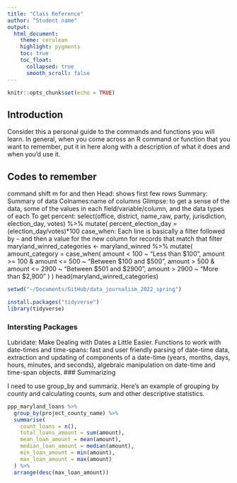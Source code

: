 ```yaml
---
title: "Class Reference"
author: "Student name"
output:
  html_document:
    theme: cerulean
    highlight: pygments
    toc: true
    toc_float:
      collapsed: true
      smooth_scroll: false
---
```


```r
knitr::opts_chunk$set(echo = TRUE)
```

## Introduction

Consider this a personal guide to the commands and functions you will learn. In general, when you come across an R command or function that you want to remember, put it in here along with a description of what it does and when you'd use it.


## Codes to remember 

command shift m for and then
Head: shows first few rows
Summary: Summary of data
Colnames:name of columns
Glimpse: to get a sense of the data, some of the values in each field/variable/column, and the data types of each
 To get percent: select(office, district, name_raw, party, jurisdiction, election_day, votes) %>% 
  mutate(
  percent_election_day = (election_day/votes)*100
  case_when: Each line is basically a filter followed by `~` and then a value for the new column for records that match that filter
  maryland_winred_categories <- maryland_winred %>%
  mutate(
    amount_category = case_when(
        amount < 100 ~ "Less than $100",
        amount >= 100 & amount <= 500 ~ "Between $100 and $500",
        amount > 500 & amount <= 2900 ~ "Between $501 and $2900",
        amount > 2900 ~ "More than $2,900"
      )
  )
head(maryland_winred_categories)

```r
setwd("~/Documents/GitHub/data_journalism_2022_spring")
```

```r
install.packages("tidyverse")
library(tidyverse)
```

### Intersting Packages
Lubridate: Make Dealing with Dates a Little Easier. Functions to work with date-times and time-spans: fast and user friendly parsing of date-time data, extraction and updating of components of a date-time (years, months, days, hours, minutes, and seconds), algebraic manipulation on date-time and time-span objects.
### Summarizing

I need to use group_by and summariz. Here's an example of grouping by county and calculating counts, sum and other descriptive statistics.


```r
ppp_maryland_loans %>%
  group_by(project_county_name) %>%
  summarise(
    count_loans = n(),
    total_loans_amount = sum(amount),
    mean_loan_amount = mean(amount),
    median_loan_amount = median(amount),
    min_loan_amount = min(amount),
    max_loan_amount = max(amount)
  ) %>%
  arrange(desc(max_loan_amount))
```

